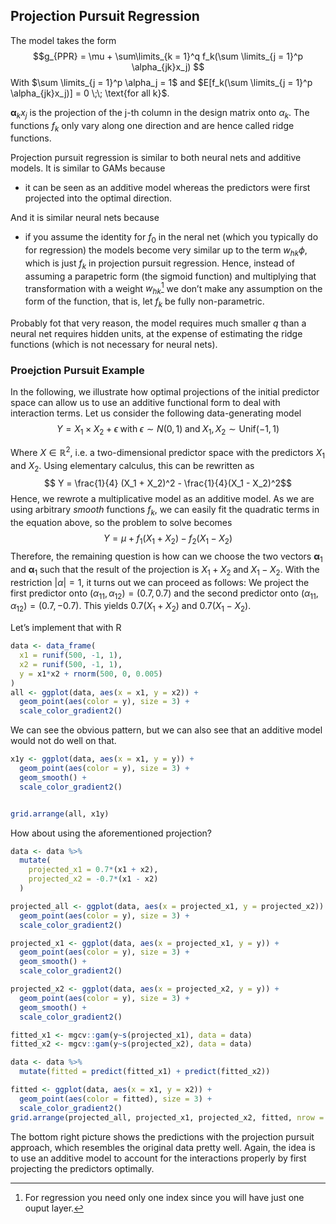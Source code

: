 ## Projection Pursuit Regression 
The model takes the form 
$$g_{PPR} = \mu + \sum\limits_{k = 1}^q f_k(\sum \limits_{j = 1}^p
\alpha_{jk}x_j) $$ 
With $\sum \limits_{j = 1}^p \alpha_j = 1$ and
$E[f_k(\sum \limits_{j = 1}^p \alpha_{jk}x_j)] = 0 \;\; \text{for all k}$. 

$\mathbf{\alpha}_k x_j$ is the projection of the j-th column in the design 
matrix onto $\alpha_k$. The functions $f_k$ only
vary along one direction and are hence called ridge functions. 

Projection pursuit regression is similar to both neural nets and additive
models. It is similar to GAMs because

* it can be seen as an additive model whereas the predictors were first 
  projected into the optimal direction.

And it is similar neural nets because

* if you assume the identity for $f_0$ in the neral net (which you typically do 
  for regression) the models become very similar up to the term $w_{hk} \phi$,
  which is just $f_k$ in projection pursuit regression. Hence, instead of 
  assuming a parapetric form (the sigmoid function) and multiplying that 
  transformation with a weight $w_{hk}$^[For regression you need only one 
  index since you will have just one ouput layer.] we don't make any assumption
  on the form of the function, that is, let $f_k$ be fully non-parametric.

Probably fot that very reason, the model requires much smaller $q$ than a neural
net requires hidden units, at the expense of estimating the ridge functions 
(which is not necessary for neural nets).

### Proejction Pursuit Example
In the following, we illustrate how optimal projections of the initial predictor
space can allow us to use an additive functional form to deal with 
interaction terms. Let us consider the following data-generating model 
$$ Y = X_1 \times X_2 + \epsilon \; \text{with} \;\epsilon \sim N(0, 1) \; \text{and}\; X_1, X_2 \sim \text{Unif}(-1,1)$$

Where $X \in \mathbb{R}^2$, i.e. a two-dimensional predictor space with the 
predictors $X_1$ and $X_2$. Using elementary calculus, this can be rewritten as
$$ Y = \frac{1}{4} (X_1 + X_2)^2  - \frac{1}{4}(X_1 - X_2)^2$$
Hence, we rewrote a multiplicative model as an additive model. As we are using 
arbitrary *smooth* functions $f_k$, we can easily fit the quadratic terms in the 
equation above, so the problem to solve becomes
$$Y = \mu + f_1(X_1 + X_2) - f_2(X_1 - X_2)$$
Therefore, the remaining question is how can we choose the two vectors
$\mathbf{\alpha}_1$ and $\mathbf{\alpha}_1$ such that the result of the projection
is $X_1 + X_2 \;\text{and}\;X_1 - X_2$.
With the restriction $|\alpha| = 1$, it turns out we can proceed as follows:
We project the first predictor onto $(\alpha_{11}, \alpha_{12}) = (0.7, 0.7)$
and the second predictor onto $(\alpha_{11}, \alpha_{12}) = (0.7, -0.7)$. This
yields $0.7(X_1 + X_2)$ and $0.7(X_1 - X_2)$.

Let's implement that with R
```r
data <- data_frame(
  x1 = runif(500, -1, 1),
  x2 = runif(500, -1, 1),
  y = x1*x2 + rnorm(500, 0, 0.005)
)
all <- ggplot(data, aes(x = x1, y = x2)) + 
  geom_point(aes(color = y), size = 3) + 
  scale_color_gradient2()
```

We can see the obvious pattern, but we can also see that an additive model would 
not do well on that.
```r
x1y <- ggplot(data, aes(x = x1, y = y)) + 
  geom_point(aes(color = y), size = 3) + 
  geom_smooth() + 
  scale_color_gradient2()


grid.arrange(all, x1y)
```

How about using the aforementioned projection?

```r
data <- data %>%
  mutate(
    projected_x1 = 0.7*(x1 + x2),
    projected_x2 = -0.7*(x1 - x2)
  )

projected_all <- ggplot(data, aes(x = projected_x1, y = projected_x2)) + 
  geom_point(aes(color = y), size = 3) + 
  scale_color_gradient2()

projected_x1 <- ggplot(data, aes(x = projected_x1, y = y)) + 
  geom_point(aes(color = y), size = 3) + 
  geom_smooth() + 
  scale_color_gradient2()

projected_x2 <- ggplot(data, aes(x = projected_x2, y = y)) + 
  geom_point(aes(color = y), size = 3) + 
  geom_smooth() + 
  scale_color_gradient2()

fitted_x1 <- mgcv::gam(y~s(projected_x1), data = data)
fitted_x2 <- mgcv::gam(y~s(projected_x2), data = data)

data <- data %>%
  mutate(fitted = predict(fitted_x1) + predict(fitted_x2))

fitted <- ggplot(data, aes(x = x1, y = x2)) + 
  geom_point(aes(color = fitted), size = 3) + 
  scale_color_gradient2()
grid.arrange(projected_all, projected_x1, projected_x2, fitted, nrow = 2)
```

The bottom right picture shows the predictions with the projection pursuit approach, 
which resembles the original data pretty well. Again, the idea is to use an
additive model to account for the interactions properly by first projecting the 
predictors optimally.
